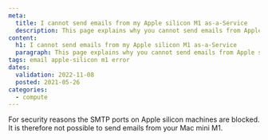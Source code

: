 ```yaml
---
meta:
  title: I cannot send emails from my Apple silicon M1 as-a-Service
  description: This page explains why you cannot send emails from Apple silicon M1 as-a-Service
content:
  h1: I cannot send emails from my Apple silicon M1 as-a-Service
  paragraph: This page explains why you cannot send emails from Apple silicon M1 as-a-Service
tags: email apple-silicon m1 error 
dates:
  validation: 2022-11-08
  posted: 2021-05-26
categories:
  - compute
---
```


<Macro id="iam-requirements" />

For security reasons the SMTP ports on Apple silicon machines are blocked. It is therefore not possible to send emails from your Mac mini M1.
